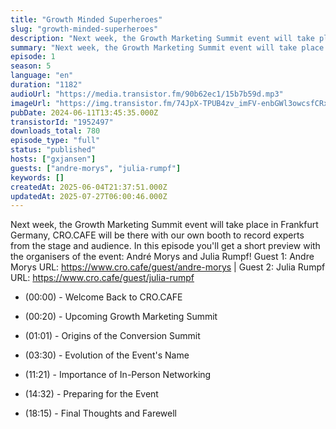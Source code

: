 ```yaml
---
title: "Growth Minded Superheroes"
slug: "growth-minded-superheroes"
description: "Next week, the Growth Marketing Summit event will take place in Frankfurt Germany, CRO.CAFE will be there with our own booth to record experts from the stage and audience. In this episode you'll get a short preview with the organisers of the event: André Morys and Julia Rumpf! Guest 1: Andre Morys URL: https://www.cro.cafe/guest/andre-morys | Guest 2: Julia Rumpf URL: https://www.cro.cafe/guest/julia-rumpf \n\n- (00:00) - Welcome Back to CRO.CAFE\r\n\n- (00:20) - Upcoming Growth Marketing Summit\r\n\n- (01:01) - Origins of the Conversion Summit\r\n\n- (03:30) - Evolution of the Event's Name\r\n\n- (11:21) - Importance of In-Person Networking\r\n\n- (14:32) - Preparing for the Event\r\n\n- (18:15) - Final Thoughts and Farewell"
summary: "Next week, the Growth Marketing Summit event will take place in Frankfurt Germany, CRO.CAFE will be there with our own booth to record experts from the stage and audience. In this episode you'll get a short preview with the organisers of the event: André Morys and Julia Rumpf! Guest 1: Andre Morys URL: https://www.cro.cafe/guest/andre-morys | Guest 2: Julia Rumpf URL: https://www.cro.cafe/guest/julia-rumpf \n00:00 - Welcome Back to CRO.CAFE\r\n00:20 - Upcoming Growth Marketing Summit\r\n01:01 - Origins of the Conversion Summit\r\n03:30 - Evolution of the Event's Name\r\n11:21 - Importance of In-Person Networking\r\n14:32 - Preparing for the Event\r\n18:15 - Final Thoughts and Farewell"
episode: 1
season: 5
language: "en"
duration: "1182"
audioUrl: "https://media.transistor.fm/90b62ec1/15b7b59d.mp3"
imageUrl: "https://img.transistor.fm/74JpX-TPUB4zv_imFV-enbGWl3owcsfCRx_x0ciSaL8/rs:fill:0:0:1/w:3000/h:3000/q:60/aHR0cHM6Ly9pbWct/dXBsb2FkLXByb2R1/Y3Rpb24udHJhbnNp/c3Rvci5mbS8zYWM1/MDZiZTY1NjRlYzI0/NzJlOWJhYmZmMzEx/ZDcxNS5qcGc.webp"
pubDate: 2024-06-11T13:45:35.000Z
transistorId: "1952497"
downloads_total: 780
episode_type: "full"
status: "published"
hosts: ["gxjansen"]
guests: ["andre-morys", "julia-rumpf"]
keywords: []
createdAt: 2025-06-04T21:37:51.000Z
updatedAt: 2025-07-27T06:00:46.000Z
---
```


Next week, the Growth Marketing Summit event will take place in Frankfurt Germany, CRO.CAFE will be there with our own booth to record experts from the stage and audience. In this episode you'll get a short preview with the organisers of the event: André Morys and Julia Rumpf! Guest 1: Andre Morys URL: https://www.cro.cafe/guest/andre-morys | Guest 2: Julia Rumpf URL: https://www.cro.cafe/guest/julia-rumpf 

- (00:00) - Welcome Back to CRO.CAFE

- (00:20) - Upcoming Growth Marketing Summit

- (01:01) - Origins of the Conversion Summit

- (03:30) - Evolution of the Event's Name

- (11:21) - Importance of In-Person Networking

- (14:32) - Preparing for the Event

- (18:15) - Final Thoughts and Farewell
